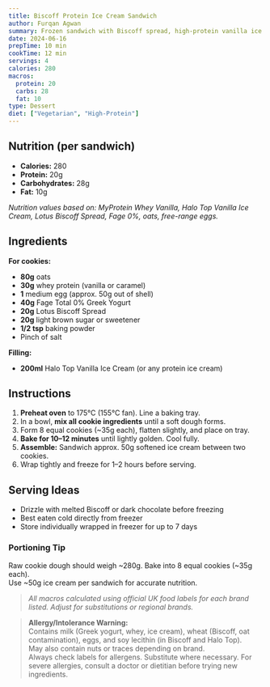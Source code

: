 ```yaml
---
title: Biscoff Protein Ice Cream Sandwich
author: Furqan Agwan
summary: Frozen sandwich with Biscoff spread, high-protein vanilla ice cream, and soft baked oat cookies. High protein, low effort, full indulgence.
date: 2024-06-16
prepTime: 10 min
cookTime: 12 min
servings: 4
calories: 280
macros:
  protein: 20
  carbs: 28
  fat: 10
type: Dessert
diet: ["Vegetarian", "High-Protein"]
---
```


## Nutrition (per sandwich)

- **Calories:** 280  
- **Protein:** 20g  
- **Carbohydrates:** 28g  
- **Fat:** 10g  

_Nutrition values based on: MyProtein Whey Vanilla, Halo Top Vanilla Ice Cream, Lotus Biscoff Spread, Fage 0%, oats, free-range eggs._

## Ingredients

**For cookies:**

- **80g** oats  
- **30g** whey protein (vanilla or caramel)  
- **1** medium egg (approx. 50g out of shell)  
- **40g** Fage Total 0% Greek Yogurt  
- **20g** Lotus Biscoff Spread  
- **20g** light brown sugar or sweetener  
- **1/2 tsp** baking powder  
- Pinch of salt

**Filling:**

- **200ml** Halo Top Vanilla Ice Cream (or any protein ice cream)

## Instructions

1. **Preheat oven** to 175°C (155°C fan). Line a baking tray.
2. In a bowl, **mix all cookie ingredients** until a soft dough forms.
3. Form 8 equal cookies (~35g each), flatten slightly, and place on tray.
4. **Bake for 10–12 minutes** until lightly golden. Cool fully.
5. **Assemble:** Sandwich approx. 50g softened ice cream between two cookies.
6. Wrap tightly and freeze for 1–2 hours before serving.

## Serving Ideas

- Drizzle with melted Biscoff or dark chocolate before freezing
- Best eaten cold directly from freezer
- Store individually wrapped in freezer for up to 7 days

### Portioning Tip

Raw cookie dough should weigh ~280g. Bake into 8 equal cookies (~35g each).  
Use ~50g ice cream per sandwich for accurate nutrition.  

> _All macros calculated using official UK food labels for each brand listed. Adjust for substitutions or regional brands._

> **Allergy/Intolerance Warning:**  
> Contains milk (Greek yogurt, whey, ice cream), wheat (Biscoff, oat contamination), eggs, and soy lecithin (in Biscoff and Halo Top).  
> May also contain nuts or traces depending on brand.  
> Always check labels for allergens. Substitute where necessary. For severe allergies, consult a doctor or dietitian before trying new ingredients.
